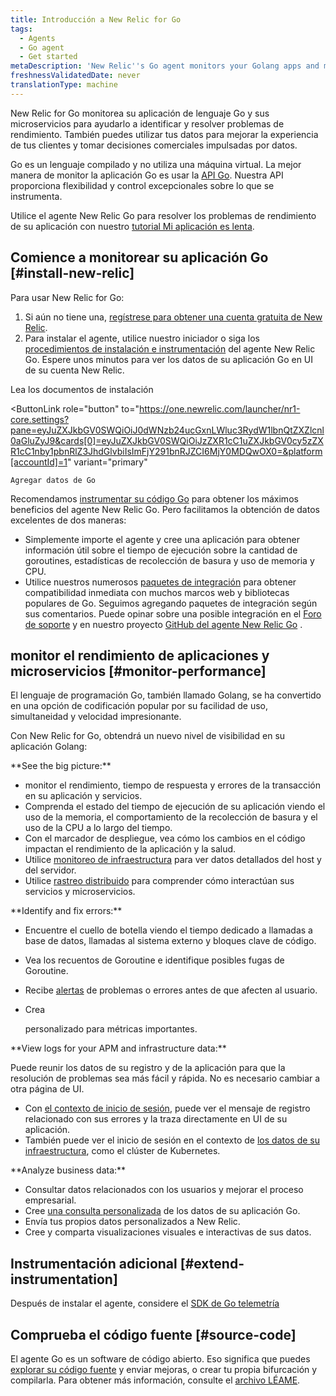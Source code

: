 ```yaml
---
title: Introducción a New Relic for Go
tags:
  - Agents
  - Go agent
  - Get started
metaDescription: 'New Relic''s Go agent monitors your Golang apps and microservices, and helps you identify and solve performance issues.'
freshnessValidatedDate: never
translationType: machine
---
```


New Relic for Go monitorea su aplicación de lenguaje Go y sus microservicios para ayudarlo a identificar y resolver problemas de rendimiento. También puedes utilizar tus datos para mejorar la experiencia de tus clientes y tomar decisiones comerciales impulsadas por datos.

Go es un lenguaje compilado y no utiliza una máquina virtual. La mejor manera de monitor la aplicación Go es usar la [API Go](/docs/agents/go-agent/api-guides/guide-using-go-agent-api). Nuestra API proporciona flexibilidad y control excepcionales sobre lo que se instrumenta.

Utilice el agente New Relic Go para resolver los problemas de rendimiento de su aplicación con nuestro [tutorial Mi aplicación es lenta](/docs/journey-app-slow/root-causes/).

## Comience a monitorear su aplicación Go [#install-new-relic]

Para usar New Relic for Go:

1. Si aún no tiene una, [regístrese para obtener una cuenta gratuita de New Relic](https://newrelic.com/signup).
2. Para instalar el agente, utilice nuestro iniciador o siga los [procedimientos de instalación e instrumentación](/docs/agents/go-agent/get-started/get-new-relic-go) del agente New Relic Go. Espere unos minutos para ver los datos de su aplicación Go en UI de su cuenta New Relic.

<ButtonGroup>
  <ButtonLink
    role="button"
    to="/docs/agents/go-agent/installation/install-new-relic-go"
    variant="normal"
  >
    Lea los documentos de instalación
  </ButtonLink>

  <ButtonLink
    role="button"
    to="https://one.newrelic.com/launcher/nr1-core.settings?pane=eyJuZXJkbGV0SWQiOiJ0dWNzb24ucGxnLWluc3RydW1lbnQtZXZlcnl0aGluZyJ9&cards[0]=eyJuZXJkbGV0SWQiOiJzZXR1cC1uZXJkbGV0cy5zZXR1cC1nby1pbnRlZ3JhdGlvbiIsImFjY291bnRJZCI6MjY0MDQwOX0=&platform[accountId]=1"
    variant="primary"
  >
    Agregar datos de Go
  </ButtonLink>
</ButtonGroup>

Recomendamos [instrumentar su código Go](/docs/apm/agents/go-agent/instrumentation/instrument-go-transactions) para obtener los máximos beneficios del agente New Relic Go. Pero facilitamos la obtención de datos excelentes de dos maneras:

* Simplemente importe el agente y cree una aplicación para obtener información útil sobre el tiempo de ejecución sobre la cantidad de goroutines, estadísticas de recolección de basura y uso de memoria y CPU.
* Utilice nuestros numerosos [paquetes de integración](/docs/agents/go-agent/get-started/go-agent-compatibility-requirements#frameworks) para obtener compatibilidad inmediata con muchos marcos web y bibliotecas populares de Go. Seguimos agregando paquetes de integración según sus comentarios. Puede opinar sobre una posible integración en el [Foro de soporte](https://discuss.newrelic.com/tags/goagent) y en nuestro proyecto [GitHub del agente New Relic Go](https://github.com/newrelic/go-agent/issues) .

## monitor el rendimiento de aplicaciones y microservicios [#monitor-performance]

El lenguaje de programación Go, también llamado Golang, se ha convertido en una opción de codificación popular por su facilidad de uso, simultaneidad y velocidad impresionante.

Con New Relic for Go, obtendrá un nuevo nivel de visibilidad en su aplicación Golang:

<DoNotTranslate>
  **See the big picture:**
</DoNotTranslate>

* monitor el rendimiento, tiempo de respuesta y errores de la transacción en su aplicación y servicios.
* Comprenda el estado del tiempo de ejecución de su aplicación viendo el uso de la memoria, el comportamiento de la recolección de basura y el uso de la CPU a lo largo del tiempo.
* Con el marcador de despliegue, vea cómo los cambios en el código impactan el rendimiento de la aplicación y la salud.
* Utilice [monitoreo de infraestructura](/docs/infrastructure/new-relic-infrastructure/getting-started/introduction-new-relic-infrastructure) para ver datos detallados del host y del servidor.
* Utilice [rastreo distribuido](/docs/apm/distributed-tracing/getting-started/introduction-distributed-tracing) para comprender cómo interactúan sus servicios y microservicios.

<DoNotTranslate>
  **Identify and fix errors:**
</DoNotTranslate>

* Encuentre el cuello de botella viendo el tiempo dedicado a llamadas a base de datos, llamadas al sistema externo y bloques clave de código.

* Vea los recuentos de Goroutine e identifique posibles fugas de Goroutine.

* Recibe [alertas](/docs/alerts/alert-policies/understanding-alert-policies/alerting-new-relic) de problemas o errores antes de que afecten al usuario.

* Crea

  <InlinePopover type="dashboards"/>

  personalizado para métricas importantes.

<DoNotTranslate>
  **View logs for your APM and infrastructure data:**
</DoNotTranslate>

Puede reunir los datos de su registro y de la aplicación para que la resolución de problemas sea más fácil y rápida. No es necesario cambiar a otra página de UI.

* Con [el contexto de inicio de sesión](/docs/logs/logs-context/configure-logs-context-go/), puede ver el mensaje de registro relacionado con sus errores y la traza directamente en UI de su aplicación.
* También puede ver el inicio de sesión en el contexto de [los datos de su infraestructura](/docs/logs/forward-logs/forward-your-logs-using-infrastructure-agent/), como el clúster de Kubernetes.

<DoNotTranslate>
  **Analyze business data:**
</DoNotTranslate>

* Consultar datos relacionados con los usuarios y mejorar el proceso empresarial.
* Cree [una consulta personalizada](https://learn.newrelic.com/live-webinar-introduction-to-the-new-relic-telemetry-data-platform) de los datos de su aplicación Go.
* Envía tus propios datos personalizados a New Relic.
* Cree y comparta visualizaciones visuales e interactivas de sus datos.

## Instrumentación adicional [#extend-instrumentation]

Después de instalar el agente, considere el [SDK de Go telemetría](/docs/data-ingest-apis/get-data-new-relic/new-relic-sdks/telemetry-sdks-send-custom-telemetry-data-new-relic)

## Comprueba el código fuente [#source-code]

El agente Go es un software de código abierto. Eso significa que puedes [explorar su código fuente](https://github.com/newrelic/go-agent) y enviar mejoras, o crear tu propia bifurcación y compilarla. Para obtener más información, consulte el [archivo LÉAME](https://github.com/newrelic/go-agent/blob/master/README.md).